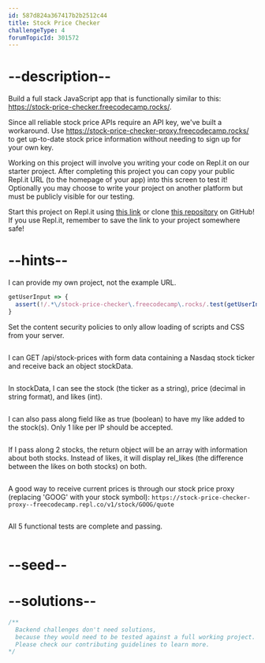 ```yaml
---
id: 587d824a367417b2b2512c44
title: Stock Price Checker
challengeType: 4
forumTopicId: 301572
---
```


# --description--

Build a full stack JavaScript app that is functionally similar to this: <https://stock-price-checker.freecodecamp.rocks/>.

Since all reliable stock price APIs require an API key, we've built a workaround. Use <https://stock-price-checker-proxy.freecodecamp.rocks/> to get up-to-date stock price information without needing to sign up for your own key.

Working on this project will involve you writing your code on Repl.it on our starter project. After completing this project you can copy your public Repl.it URL (to the homepage of your app) into this screen to test it! Optionally you may choose to write your project on another platform but must be publicly visible for our testing.

Start this project on Repl.it using [this link](https://repl.it/github/freeCodeCamp/boilerplate-project-stockchecker) or clone [this repository](https://github.com/freeCodeCamp/boilerplate-project-stockchecker/) on GitHub! If you use Repl.it, remember to save the link to your project somewhere safe!

# --hints--

I can provide my own project, not the example URL.

```js
getUserInput => {
  assert(!/.*\/stock-price-checker\.freecodecamp\.rocks/.test(getUserInput('url')));
}
```

Set the content security policies to only allow loading of scripts and CSS from your server.

```js

```

I can GET /api/stock-prices with form data containing a Nasdaq stock ticker and receive back an object stockData.

```js

```

In stockData, I can see the stock (the ticker as a string), price (decimal in string format), and likes (int).

```js

```

I can also pass along field like as true (boolean) to have my like added to the stock(s). Only 1 like per IP should be accepted.

```js

```

If I pass along 2 stocks, the return object will be an array with information about both stocks. Instead of likes, it will display rel_likes (the difference between the likes on both stocks) on both.

```js

```

A good way to receive current prices is through our stock price proxy (replacing 'GOOG' with your stock symbol): `https://stock-price-checker-proxy--freecodecamp.repl.co/v1/stock/GOOG/quote`

```js

```

All 5 functional tests are complete and passing.

```js

```

# --seed--

# --solutions--

```js
/**
  Backend challenges don't need solutions, 
  because they would need to be tested against a full working project. 
  Please check our contributing guidelines to learn more.
*/
```
